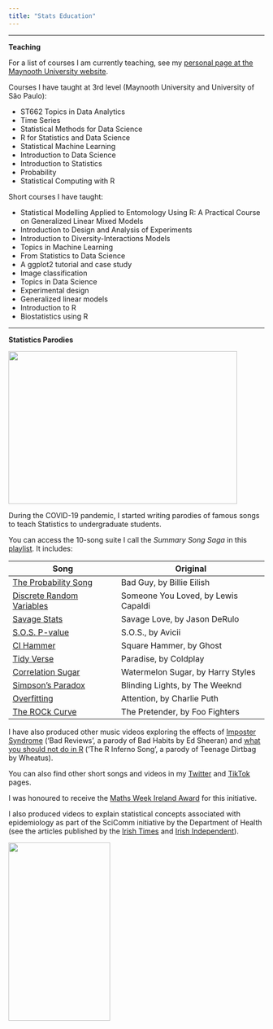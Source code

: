 ```yaml
---
title: "Stats Education"
---
```


-----------------

**Teaching**

For a list of courses I am currently teaching, see my [personal page at the Maynooth University website](https://www.maynoothuniversity.ie/faculty-science-engineering/our-people/rafael-de-andrade-moral#Teaching).

Courses I have taught at 3rd level (Maynooth University and University of São Paulo):

* ST662 Topics in Data Analytics
* Time Series
* Statistical Methods for Data Science
* R for Statistics and Data Science
* Statistical Machine Learning
* Introduction to Data Science
* Introduction to Statistics
* Probability
* Statistical Computing with R

Short courses I have taught:

* Statistical Modelling Applied to Entomology Using R: A Practical Course on Generalized Linear Mixed Models
* Introduction to Design and Analysis of Experiments
* Introduction to Diversity-Interactions Models
* Topics in Machine Learning
* From Statistics to Data Science
* A ggplot2 tutorial and case study
* Image classification
* Topics in Data Science
* Experimental design
* Generalized linear models
* Introduction to R
* Biostatistics using R

-----------------

**Statistics Parodies**

<img src="elephant.png" 
     width="450" 
     height="300"
     class = "center"/>

During the COVID-19 pandemic, I started writing parodies of famous songs to teach Statistics to undergraduate students.

You can access the 10-song suite I call the _Summary Song Saga_ in this [playlist](https://www.youtube.com/watch?v=lm53uqt-ln0&list=PLZ0e2Vq6gAWLTI8X_rzFgF59uEXFfbSrM). It includes:

| Song                      | Original                            |
|---------------------------|-------------------------------------|
| [The Probability Song](https://youtu.be/lm53uqt-ln0)      | Bad Guy, by Billie Eilish           |
| [Discrete Random Variables](https://youtu.be/ZINXFoQMZVs) | Someone You Loved, by Lewis Capaldi |
| [Savage Stats](https://youtu.be/Cy07eubC-jI)              | Savage Love, by Jason DeRulo        |
| [S.O.S. P-value](https://youtu.be/HTdo6xjfFHI)            | S.O.S., by Avicii                   |
| [CI Hammer](https://youtu.be/sOFlR4C5YVs)                 | Square Hammer, by Ghost             |
| [Tidy Verse](https://youtu.be/p8Py9C8iq2s)                | Paradise, by Coldplay               |
| [Correlation Sugar](https://youtu.be/D5hxMQNHyfc)         | Watermelon Sugar, by Harry Styles   |
| [Simpson's Paradox](https://youtu.be/nGqzoqXZch0)         | Blinding Lights, by The Weeknd      |
| [Overfitting](https://youtu.be/pZTLFu79UbY)               | Attention, by Charlie Puth          |
| [The ROCk Curve](https://youtu.be/Ae46DDN2K0A)            | The Pretender, by Foo Fighters      |

I have also produced other music videos exploring the effects of [Imposter Syndrome](https://youtu.be/79fUgObOmjU) ('Bad Reviews', a parody of Bad Habits by Ed Sheeran) and [what you should not do in R](https://youtu.be/nziSP3vELCk) ('The R Inferno Song', a parody of Teenage Dirtbag by Wheatus).

You can also find other short songs and videos in my [Twitter](https://twitter.com/rafamoral) and [TikTok](https://www.tiktok.com/@rafa_moral) pages.

I was honoured to receive the [Maths Week Ireland Award](https://www.mathsweek.ie/2022/award-public-awareness-of-maths/) for this initiative.

I also produced videos to explain statistical concepts associated with epidemiology as part of the SciComm initiative by the Department of Health (see the articles published by the [Irish Times](https://www.irishtimes.com/news/health/i-decided-to-sing-about-the-pandemic-people-seemed-to-like-it-1.4795068) and [Irish Independent](https://www.independent.ie/irish-news/irelands-tiktok-scientists-describe-trolling-and-misinformation-as-they-took-part-in-government-covid-campaign-41318812.html)).

<img src="bunnies.png" 
     width="200" 
     height="350"
     class = "center"/>